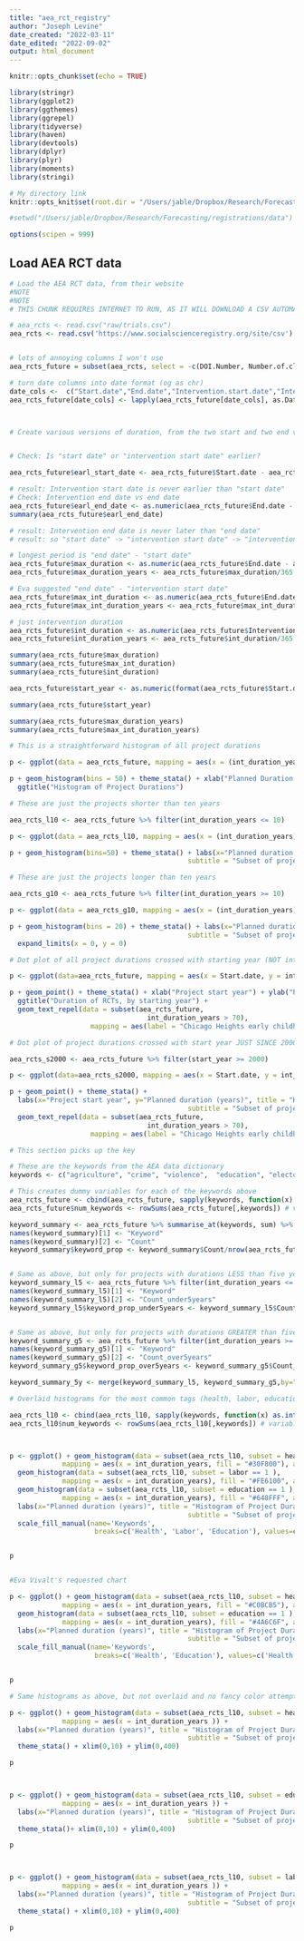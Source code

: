 ---
title: "aea_rct_registry"
author: "Joseph Levine"
date_created: "2022-03-11"
date_edited: "2022-09-02"
output: html_document
---

```{r setup, include=FALSE}
knitr::opts_chunk$set(echo = TRUE)

library(stringr)
library(ggplot2)
library(ggthemes)
library(ggrepel)
library(tidyverse)
library(haven)
library(devtools)
library(dplyr)
library(plyr)
library(moments)
library(stringi)

# My directory link
knitr::opts_knit$set(root.dir = "/Users/jable/Dropbox/Research/Forecasting/registrations/data")

#setwd("/Users/jable/Dropbox/Research/Forecasting/registrations/data")

options(scipen = 999)

```

## Load AEA RCT data


```{r }
# Load the AEA RCT data, from their website 
#NOTE
#NOTE 
# THIS CHUNK REQUIRES INTERNET TO RUN, AS IT WILL DOWNLOAD A CSV AUTOMATICALLY

# aea_rcts <- read.csv("raw/trials.csv") 
aea_rcts <- read.csv('https://www.socialscienceregistry.org/site/csv')


# lots of annoying columns I won't use
aea_rcts_future = subset(aea_rcts, select = -c(DOI.Number, Number.of.clusters, Attrition.correlated, Total.number.of.observations, Treatment.arms, Public.data, Public.data.url, Intervention.completion.date, Data.collection.completion, Data.collection.completion.date, Program.files, Program.files.url, Post.trial.documents.csv, Relevant.papers.for.csv, External.Links, Secondary.IDs) )

# turn date columns into date format (og as chr)
date_cols <-  c("Start.date","End.date","Intervention.start.date","Intervention.end.date")
aea_rcts_future[date_cols] <- lapply(aea_rcts_future[date_cols], as.Date, origin="1899-12-30")



# Create various versions of duration, from the two start and two end variables


# Check: Is "start date" or "intervention start date" earlier? 

aea_rcts_future$earl_start_date <- aea_rcts_future$Start.date - aea_rcts_future$Intervention.start.date

# result: Intervention start date is never earlier than "start date"
# Check: Intervention end date vs end date
aea_rcts_future$earl_end_date <- as.numeric(aea_rcts_future$End.date - aea_rcts_future$Intervention.end.date)
summary(aea_rcts_future$earl_end_date)

# result: Intervention end date is never later than "end date"
# result: so "start date" -> "intervention start date" -> "intervention end date" -> end date

# longest period is "end date" - "start date"
aea_rcts_future$max_duration <- as.numeric(aea_rcts_future$End.date - aea_rcts_future$Start.date, units="days")
aea_rcts_future$max_duration_years <- aea_rcts_future$max_duration/365.25

# Eva suggested "end date" - "intervention start date"
aea_rcts_future$max_int_duration <- as.numeric(aea_rcts_future$End.date - aea_rcts_future$Intervention.start.date, units="days")
aea_rcts_future$max_int_duration_years <- aea_rcts_future$max_int_duration/365.25

# just intervention duration
aea_rcts_future$int_duration <- as.numeric(aea_rcts_future$Intervention.end.date - aea_rcts_future$Intervention.start.date, units="days")
aea_rcts_future$int_duration_years <- aea_rcts_future$int_duration/365.25

summary(aea_rcts_future$max_duration)
summary(aea_rcts_future$max_int_duration)
summary(aea_rcts_future$int_duration)

aea_rcts_future$start_year <- as.numeric(format(aea_rcts_future$Start.date, format ="%Y")) #get year, just for fun

summary(aea_rcts_future$start_year)

summary(aea_rcts_future$max_duration_years)
summary(aea_rcts_future$max_int_duration_years)


```



```{r }

# This is a straightforward histogram of all project durations

p <- ggplot(data = aea_rcts_future, mapping = aes(x = (int_duration_years)))

p + geom_histogram(bins = 50) + theme_stata() + xlab("Planned Duration (Years)") + 
  ggtitle("Histogram of Project Durations")

```




```{r }

# These are just the projects shorter than ten years

aea_rcts_l10 <- aea_rcts_future %>% filter(int_duration_years <= 10) 

p <- ggplot(data = aea_rcts_l10, mapping = aes(x = (int_duration_years)))

p + geom_histogram(bins=50) + theme_stata() + labs(x="Planned duration (years)", title = "Histogram of Project Durations",
                                            subtitle = "Subset of projects shorter than 10 years")


```


```{r }
# These are just the projects longer than ten years

aea_rcts_g10 <- aea_rcts_future %>% filter(int_duration_years >= 10) 

p <- ggplot(data = aea_rcts_g10, mapping = aes(x = (int_duration_years)))

p + geom_histogram(bins = 20) + theme_stata() + labs(x="Planned duration (years)", y="Count", title = "Histogram of Project Durations",
                                            subtitle = "Subset of projects shorter than 10 years") +
  expand_limits(x = 0, y = 0)


```



```{r }
# Dot plot of all project durations crossed with starting year (NOT intervention start year)

p <- ggplot(data=aea_rcts_future, mapping = aes(x = Start.date, y = int_duration_years))

p + geom_point() + theme_stata() + xlab("Project start year") + ylab("Planned duration (years)") +
  ggtitle("Duration of RCTs, by starting year") + 
  geom_text_repel(data = subset(aea_rcts_future,
                                  int_duration_years > 70),
                    mapping = aes(label = "Chicago Heights early childhood study", label.size = 2))

```


```{r }

# Dot plot of project durations crossed with start year JUST SINCE 2000

aea_rcts_s2000 <- aea_rcts_future %>% filter(start_year >= 2000) 

p <- ggplot(data=aea_rcts_s2000, mapping = aes(x = Start.date, y = int_duration_years))

p + geom_point() + theme_stata() + 
  labs(x="Project start year", y="Planned duration (years)", title = "Histogram of Project Durations",
                                            subtitle = "Subset of projects beginning after 2020") +
  geom_text_repel(data = subset(aea_rcts_future,
                                  int_duration_years > 70),
                    mapping = aes(label = "Chicago Heights early childhood study", label.size = 2))

```






```{r }
# This section picks up the key

# These are the keywords from the AEA data dictionary
keywords <- c("agriculture", "crime", "violence",  "education", "electoral", "environment", "energy", "finance", "microfinance", "firms", "productivity", "gender", "governance", "health", "labor", "post-conflict", "welfare")

# This creates dummy variables for each of the keywords above
aea_rcts_future <- cbind(aea_rcts_future, sapply(keywords, function(x) as.integer(grepl(x, aea_rcts_future$Keywords))))
aea_rcts_future$num_keywords <- rowSums(aea_rcts_future[,keywords]) # variable which counts how many of the above keywords each project uses

keyword_summary <- aea_rcts_future %>% summarise_at(keywords, sum) %>% pivot_longer(keywords)
names(keyword_summary)[1] <- "Keyword"
names(keyword_summary)[2] <- "Count"
keyword_summary$keyword_prop <- keyword_summary$Count/nrow(aea_rcts_future) # THis dataframe is a keyword count/proportion for all projects in the data


# Same as above, but only for projects with durations LESS than five years
keyword_summary_l5 <- aea_rcts_future %>% filter(int_duration_years <= 5)  %>% summarise_at(keywords, sum) %>% pivot_longer(keywords)
names(keyword_summary_l5)[1] <- "Keyword"
names(keyword_summary_l5)[2] <- "Count_under5years"
keyword_summary_l5$keyword_prop_under5years <- keyword_summary_l5$Count_under5years/nrow(aea_rcts_future %>% filter(int_duration_years <= 5))


# Same as above, but only for projects with durations GREATER than five years
keyword_summary_g5 <- aea_rcts_future %>% filter(int_duration_years >= 5)  %>% summarise_at(keywords, sum) %>% pivot_longer(keywords)
names(keyword_summary_g5)[1] <- "Keyword"
names(keyword_summary_g5)[2] <- "Count_over5years"
keyword_summary_g5$keyword_prop_over5years <- keyword_summary_g5$Count_over5years/nrow(aea_rcts_future %>% filter(int_duration_years >= 5))

keyword_summary_5y <- merge(keyword_summary_l5, keyword_summary_g5,by="Keyword") # One dataframe which compares the less than and greater than five year projects

```




```{r }

# Overlaid histograms for the most common tags (health, labor, education), colors are really crappy, kinda hard to interperet

aea_rcts_l10 <- cbind(aea_rcts_l10, sapply(keywords, function(x) as.integer(grepl(x, aea_rcts_l10$Keywords))))
aea_rcts_l10$num_keywords <- rowSums(aea_rcts_l10[,keywords]) # variable which counts how many of the above keywords each project uses



p <- ggplot() + geom_histogram(data = subset(aea_rcts_l10, subset = health == 1 ),
             mapping = aes(x = int_duration_years, fill = "#30F800"), alpha = .6) + 
  geom_histogram(data = subset(aea_rcts_l10, subset = labor == 1 ),
             mapping = aes(x = int_duration_years), fill = "#FE6100", alpha = .6) + 
  geom_histogram(data = subset(aea_rcts_l10, subset = education == 1 ),
             mapping = aes(x = int_duration_years), fill = "#648FFF", alpha = .6) + 
  labs(x="Planned duration (years)", title = "Histogram of Project Durations",
                                            subtitle = "Subset of projects shorter than 10 years") +
  scale_fill_manual(name='Keywords',
                     breaks=c('Health', 'Labor', 'Education'), values=c('Health'='#30F800', 'Labor'='#FE6100', 'Education'='#648FFF'))  + theme_stata()


p



```

```{r }
#Eva Vivalt's requested chart 

p <- ggplot() + geom_histogram(data = subset(aea_rcts_l10, subset = health == 1 ),
             mapping = aes(x = int_duration_years, fill = "#C0BCB5"), alpha = .6) + 
  geom_histogram(data = subset(aea_rcts_l10, subset = education == 1 ),
             mapping = aes(x = int_duration_years), fill = "#4A6C6F", alpha = .6) + 
  labs(x="Planned duration (years)", title = "Histogram of Project Durations",
                                            subtitle = "Subset of projects shorter than 10 years") +
  scale_fill_manual(name='Keywords',
                     breaks=c('Health', 'Education'), values=c('Health'='#C0BCB5', 'Education'='#4A6C6F'))  + theme_stata()


p


```

```{r }

# Same histograms as above, but not overlaid and no fancy color attempts

p <- ggplot() + geom_histogram(data = subset(aea_rcts_l10, subset = health == 1 ),
             mapping = aes(x = int_duration_years )) + 
  labs(x="Planned duration (years)", title = "Histogram of Project Durations (Health)",
                                            subtitle = "Subset of projects shorter than 10 years") +
  theme_stata() + xlim(0,10) + ylim(0,400)

p



p <- ggplot() + geom_histogram(data = subset(aea_rcts_l10, subset = education == 1 ),
             mapping = aes(x = int_duration_years )) + 
  labs(x="Planned duration (years)", title = "Histogram of Project Durations (Education)",
                                            subtitle = "Subset of projects shorter than 10 years") +
  theme_stata()+ xlim(0,10) + ylim(0,400)

p



p <- ggplot() + geom_histogram(data = subset(aea_rcts_l10, subset = labor == 1 ),
             mapping = aes(x = int_duration_years )) + 
  labs(x="Planned duration (years)", title = "Histogram of Project Durations (Labor)",
                                            subtitle = "Subset of projects shorter than 10 years") +
  theme_stata() + xlim(0,10) + ylim(0,400)

p




```




```{r }
```






```{r }

```

